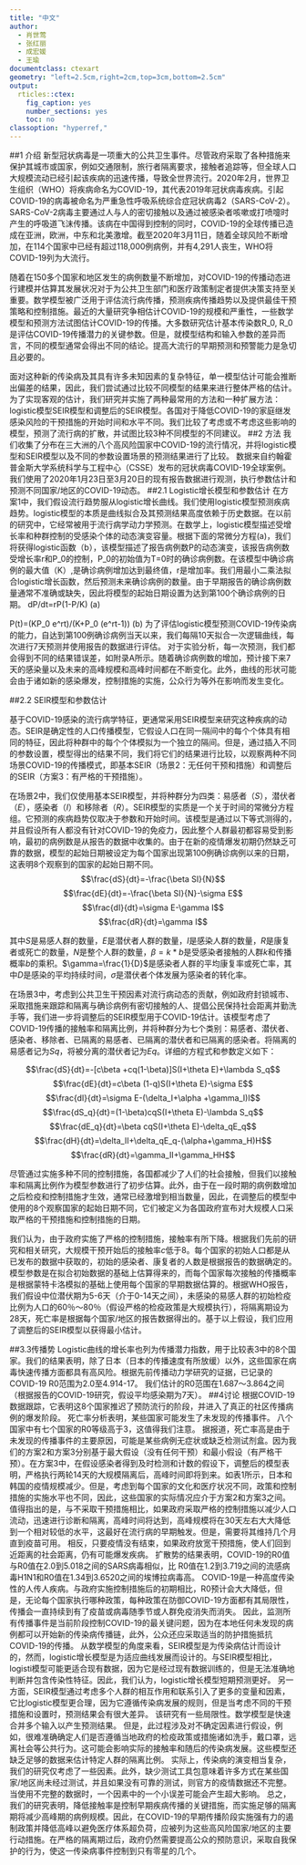 ```yaml
---
title: "中文"
author:
  - 肖世莺
  - 张红丽
  - 成宏媛
  - 王瑜
documentclass: ctexart
geometry: "left=2.5cm,right=2cm,top=3cm,bottom=2.5cm"
output:
  rticles::ctex:
    fig_caption: yes
    number_sections: yes
    toc: no
classoption: "hyperref,"
---
```

##1 介绍
新型冠状病毒是一项重大的公共卫生事件。尽管政府采取了各种措施来保护其城市或国家，例如交通限制，旅行者隔离要求，接触者追踪等，但全球人口大规模流动已经引起该疾病的迅速传播，导致全世界流行。2020年2月，世界卫生组织（WHO）将疾病命名为COVID-19，其代表2019年冠状病毒疾病。引起COVID-19的病毒被命名为严重急性呼吸系统综合症冠状病毒2（SARS-CoV-2）。 SARS-CoV-2病毒主要通过人与人的密切接触以及通过被感染者咳嗽或打喷嚏时产生的呼吸道飞沫传播。该病在中国得到控制的同时，COVID-19的全球传播已造成在亚洲，欧洲，中东和北美激增。截至2020年3月11日，随着全球风险不断增加，在114个国家中已经有超过118,000例病例，并有4,291人丧生，WHO将COVID-19列为大流行。

随着在150多个国家和地区发生的病例数量不断增加，对COVID-19的传播动态进行建模并估算其发展状况对于为公共卫生部门和医疗政策制定者提供决策支持至关重要。数学模型被广泛用于评估流行病传播，预测疾病传播趋势以及提供最佳干预策略和控制措施。最近的大量研究争相估计COVID-19的规模和严重性，一些数学模型和预测方法试图估计COVID-19的传播。大多数研究估计基本传染数R_0, R_0是评估COVID-19传播潜力的关键参数。但是，就模型结构和输入参数的差异而言，不同的模型通常会得出不同的结论。提高大流行的早期预测和预警能力是急切且必要的。

面对这种新的传染病及其具有许多未知因素的复杂特征，单一模型估计可能会推断出偏差的结果，因此，我们尝试通过比较不同模型的结果来进行整体严格的估计。为了实现客观的估计，我们研究并实施了两种最常用的方法和一种扩展方法：logistic模型SEIR模型和调整后的SEIR模型。各国对于降低COVID-19的家庭继发感染风险的干预措施的开始时间和水平不同。我们比较了考虑或不考虑这些影响的模型，预测了流行病的扩散，并试图比较3种不同模型的不同建议。
##2 方法
我们收集了分布在三大洲的八个高风险国家中COVID-19的流行情况，并将logistic模型和SEIR模型以及不同的参数设置场景的预测结果进行了比较。 数据来自约翰霍普金斯大学系统科学与工程中心（CSSE）发布的冠状病毒COVID-19全球案例。 我们使用了2020年1月23日至3月20日的现有报告数据进行观测，执行参数估计和预测不同国家/地区的COVID-19动态。
##2.1 Logistic增长模型和参数估计
在方案1中，我们假设流行趋势服从logistic增长曲线。我们使用logistic模型预测疾病趋势。logistic模型的本质是曲线拟合及其预测结果高度依赖于历史数据。在以前的研究中，它经常被用于流行病学动力学预测。在数学上，logistic模型描述受增长率和种群控制的受感染个体的动态演变容量。根据下面的常微分方程(a)，我们将获得logistic函数（b），该模型描述了报告病例数P的动态演变，该报告病例数受增长率r和P_0的控制，P_0的初始值为T=0时的确诊病例数。在该模型中确诊病例的最大值（K）,是确诊病例增加达到最终值，r是增加率。我们用最小二乘法拟合logistic增长函数，然后预测未来确诊病例的数量。由于早期报告的确诊病例数量通常不准确或缺失，因此将模型的起始日期设置为达到第100个确诊病例的日期。
dP/dt=rP(1-P/K)  (a)

P(t)=(KP_0 e^rt)/(K+P_0 (e^rt-1))    (b)
为了评估logistic模型预测COVID-19传染病的能力，自达到第100例确诊病例当天以来，我们每隔10天拟合一次逻辑曲线，每次进行7天预测并使用报告的数据进行评估。 对于实验分析，每一次预测，我们都会得到不同的结果错误差，如附录A所示。随着确诊病例数的增加，预计接下来7天的感染量以及未来的高峰规模和高峰时间都在不断变化。此外，曲线的形状可能会由于诸如新的感染爆发，控制措施的实施，公众行为等外在影响而发生变化。


##2.2 SEIR模型和参数估计

基于COVID-19感染的流行病学特征，更通常采用SEIR模型来研究这种疾病的动态。SEIR是确定性的人口传播模型，它假设人口在同一隔间中的每个个体具有相同的特征，因此将种群中的每个个体模拟为一个独立的隔间。但是，通过插入不同的参数设置，模型得出的结果不同，我们将它们的结果进行比较，以观察两种不同场景COVID-19的传播模式，即基本SEIR（场景2：无任何干预和措施）和调整后的SEIR（方案3：有严格的干预措施）。

在场景2中，我们仅使用基本SEIR模型，并将种群分为四类：易感者（$S$），潜伏者（$E$），感染者（$I$）和移除者（$R$）。SEIR模型的实质是一个关于时间的常微分方程组。它预测的疾病趋势仅取决于参数和开始时间。该模型是通过以下等式测得的，并且假设所有人都没有针对COVID-19的免疫力，因此整个人群最初都容易受到影响，最初的病例数是从报告的数据中收集的。由于在新的疫情爆发初期仍然缺乏可靠的数据，模型的起始日期被设定为每个国家出现第100例确诊病例以来的日期，这表明8个观察到的国家的起始日期不同。
$$\frac{dS}{dt}=-\frac{\beta SI}{N}$$
$$\frac{dE}{dt}=-\frac{\beta SI}{N}-\sigma E$$
$$\frac{dI}{dt}=\sigma E-\gamma I$$
$$\frac{dR}{dt}=\gamma I$$

其中$S$是易感人群的数量，$E$是潜伏者人群的数量，$I$是感染人群的数量，$R$是康复者或死亡的数量，$N$是整个人群的数量，$\beta=k*b$是受感染者接触的人群$k$和传播概率$b$的乘积。$\gamma=\frac{1}{D}$是感染者人群的平均康复率或死亡率，其中$D$是感染的平均持续时间，$\sigma$是潜伏者个体发展为感染者的转化率。
 
在场景3中，考虑到公共卫生干预因素对流行病动态的贡献，例如政府封锁城市、采取措施来跟踪和隔离与确诊病例有密切接触的人、提倡公民保持社会距离并勤洗手等，我们进一步将调整后的SEIR模型用于COVID-19估计。该模型考虑了COVID-19传播的接触率和隔离比例，并将种群分为七个类别：易感者、潜伏者、感染者、移除者、已隔离的易感者、已隔离的潜伏者和已隔离的感染者。将隔离的易感者记为$Sq$，将被分离的潜伏者记为$Eq$。详细的方程式和参数定义如下：

$$\frac{dS}{dt}=-[c\beta +cq(1-\beta)]S(I+\theta E)+\lambda S_q$$
$$\frac{dE}{dt}=c\beta (1-q)S(I+\theta E)-\sigma E$$
$$\frac{dI}{dt}=\sigma E-(\delta_I+\alpha +\gamma_I)I$$
$$\frac{dS_q}{dt}=(1-\beta)cqS(I+\theta E)-\lambda S_q$$
$$\frac{dE_q}{dt}=\beta cqS(I+\theta E)-\delta_qE_q$$
$$\frac{dH}{dt}=\delta_II+\delta_qE_q-(\alpha+\gamma_H)H$$
$$\frac{dR}{dt}=\gamma_II+\gamma_HH$$

尽管通过实施多种不同的控制措施，各国都减少了人们的社会接触，但我们以接触率和隔离比例作为模型参数进行了初步估算。此外，由于在一段时期的病例数增加之后检疫和控制措施才生效，通常已经激增到相当数量，因此，在调整后的模型中使用的8个观察国家的起始日期不同，它们被定义为各国政府宣布对大规模人口采取严格的干预措施和控制措施的日期。

我们认为，由于政府实施了严格的控制措施，接触率有所下降。根据我们先前的研究和相关研究，大规模干预开始后的接触率$c$低于8。每个国家的初始人口都是从已发布的数据中获取的，初始的感染者、康复者的人数是根据报告的数据确定的。模型参数是在拟合初始数据的基础上估算得来的，而每个国家每次接触的传播概率是根据蒙特卡洛模拟的基础上使用每个国家的早期数据估算的。根据WHO报告，我们假设中位潜伏期为5-6天（介于0-14天之间），未感染的易感人群的初始检疫比例为人口的60％〜80％（假设严格的检疫政策是大规模执行），将隔离期设为28天，死亡率是根据每个国家/地区的报告数据得出的。基于以上假设，我们应用了调整后的SEIR模型以获得最小估计。

##3.3传播势
Logistic曲线的增长率也列为传播潜力指数，用于比较表3中的8个国家。我们的结果表明，除了日本（日本的传播速度有所放缓）以外，这些国家在病毒快速传播方面都具有高风险。根据先前传播动力学研究的证据，已记录的COVID-19 R0范围为2.0至4.914-17。 我们估计的R0范围在1.687〜3.864之间（根据报告的COVID-19研究，假设平均感染期为7天）。
##4讨论
根据COVID-19数据跟踪，它表明这8个国家推迟了预防流行的阶段，并进入了真正的社区传播病例的爆发阶段。 死亡率分析表明，某些国家可能发生了未发现的传播事件。 八个国家中有七个国家的R0等级高于3，这值得我们注意。
据报道，死亡率高是由于未发现的传播事件的主要原因，可能是某些病例无症状或缺乏检测试剂盒。因为我们的方案2和方案3分别基于最大假设（没有任何干预）和最小假设（有严格干预）。在方案3中，在假设感染者得到及时检测和计数的假设下，调整后的模型表明，严格执行两轮14天的大规模隔离后，高峰时间即将到来。如表1所示，日本和韩国的疫情规模减少。但是，考虑到每个国家的文化和医疗状况不同，政策和控制措施的实施水平也不同，因此，这些国家的实际情况应介于方案2和方案3之间。值得指出的是，与不采取干预措施相比，如果政府采取严格的控制措施以减少人口流动，迅速进行诊断和隔离，高峰时间将达到，高峰规模将在30天左右大大降低到一个相对较低的水平，这最好在流行病的早期触发。但是，需要将其维持几个月直到疫苗可用。 相反，只要疫情没有结束，如果政府放宽干预措施，使人们回到近距离的社会距离，仍有可能爆发疾病。
扩散势的结果表明，COVID-19的R0值与R0值在2.0到5.018之间的SARS病毒相似，比 R0值在1.2到3.719之间的流感病毒H1N1和R0值在1.34到3.6520之间的埃博拉病毒高。 COVID-19是一种高度传染性的人传人疾病。与政府实施控制措施后的初期相比，R0预计会大大降低，但是，无论每个国家执行哪种政策，每种政策在防御COVID-19方面都有其局限性，传播会一直持续到有了疫苗或病毒随季节或人群免疫消失而消失。 因此，监测所有传播事件是当前阶段控制COVID-19的最关键问题，因为在本地任何未发现的病例都可以开始新的传染病传播链，此外，公众还应采取适当的防护措施抵抗COVID-19的传播。
从数学模型的角度来看，SEIR模型是为传染病估计而设计的，然而，logistic增长模型是为适应曲线发展而设计的。与SEIR模型相比，logisti模型可能更适合现有数据，因为它是经过现有数据训练的，但是无法准确地判断并包含传染性特征。因此，我们认为，logistic增长模型短期预测更好。 另一方面，SEIR模型通过考虑多个人群的相互作用和联系引入了更多的变量和因素，它比logistic模型更合理，因为它遵循传染病发展的规则，但是当考虑不同的干预措施和设置时，预测结果会有很大差异。
该研究有一些局限性。数学模型是快速合并多个输入以产生预测结果。 但是，此过程涉及对不确定因素进行假设，例如，很难准确确定人们是否遵循当地政府的检疫政策或措施诸如洗手，戴口罩，远离社会等公共行为。这可能会影响实际的接触率和随后的传染病发展。这些模型还缺乏足够的数据来估计特定人群的隔离比例。 实际上，传染病的演变相当复杂，我们的研究仅考虑了一些因素。此外，缺少测试工具包意味着许多方式在某些国家/地区尚未经过测试，并且如果没有可靠的测试，则官方的疫情数据还不完整。 当使用不完整的数据时，一个因素中的一个小误差可能会产生超大影响。
总之，我们的研究表明，降低接触率是控制早期疾病传播的关键措施，而实施足够的隔离期将减少高峰期的病例规模。因此，在COVID-19的早期传播阶段实施强有力的遏制政策并降低高峰以避免医疗体系超负荷，应被列为这些高风险国家/地区的主要行动措施。在严格的隔离期过后，政府仍然需要提高公众的预防意识，采取自我保护的行为，使这一传染病事件控制到只有零星的几个。
